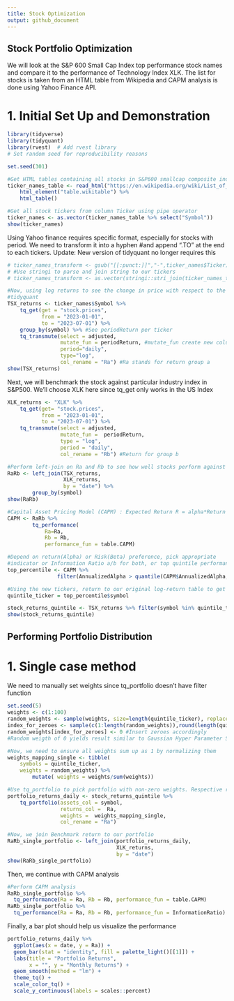 ```yaml
---
title: Stock Optimization
output: github_document
---
```

## Stock Portfolio Optimization
We will look at the S&P 600 Small Cap Index top performance stock names and compare it to the performance of Technology Index XLK.
The list for stocks is taken from an HTML table from Wikipedia and CAPM analysis is done using Yahoo Finance API.

# 1. Initial Set Up and Demonstration
```r
library(tidyverse)
library(tidyquant)
library(rvest)  # Add rvest library
# Set random seed for reproducibility reasons

set.seed(301)

#Get HTML tables containing all stocks in S&P600 smallcap composite index
ticker_names_table <- read_html("https://en.wikipedia.org/wiki/List_of_S%26P_600_companies") %>%
    html_element("table.wikitable") %>%
    html_table()

#Get all stock tickers from column Ticker using pipe operator 
ticker_names <- as.vector(ticker_names_table %>% select("Symbol"))
show(ticker_names)
```

Using Yahoo finance requires specific format, especially for stocks with period. We need to transform it into a hyphen
#and append ".TO" at the end to each tickers. Update: New version of tidyquant no longer requires this
```r
# ticker_names_transform <- gsub("[[:punct:]]","-",ticker_names$Ticker)
# #Use stringi to parse and join string to our tickers
# ticker_names_transform <- as.vector(stringi::stri_join(ticker_names_transform, ".TO"))

#Now, using log returns to see the change in price with respect to the day before using tq_get from
#tidyquant
TSX_returns <- ticker_names$Symbol %>%
    tq_get(get = "stock.prices",
           from = "2023-01-01",
           to = "2023-07-01") %>%
    group_by(symbol) %>% #See periodReturn per ticker
    tq_transmute(select = adjusted,
                 mutate_fun = periodReturn, #mutate_fun create new columns using specific function, here finding the period return
                 period="daily",
                 type="log",
                 col_rename = "Ra") #Ra stands for return group a
show(TSX_returns)
```
Next, we will benchmark the stock against particular industry index in S&P500. We'll choose XLK here since
tq_get only works in the US Index

```r
XLK_returns <- "XLK" %>%
    tq_get(get= "stock.prices",
           from = "2023-01-01",
           to = "2023-07-01") %>%
    tq_transmute(select = adjusted,
                 mutate_fun =  periodReturn,
                 type = "log",
                 period = "daily",
                 col_rename = "Rb") #Return for group b 

#Perform left-join on Ra and Rb to see how well stocks perform against index
RaRb <- left_join(TSX_returns,
                  XLK_returns,
                  by = "date") %>%
        group_by(symbol)
show(RaRb)
```


```r
#Capital Asset Pricing Model (CAPM) : Expected Return R = alpha*Return - beta*Risk
CAPM <- RaRb %>%
        tq_performance(
            Ra=Ra,
            Rb = Rb,
            performance_fun = table.CAPM)

#Depend on return(Alpha) or Risk(Beta) preference, pick appropriate 
#indicator or Information Ratio a/b for both, or top quintile performance.
top_percentile <- CAPM %>%
                filter(AnnualizedAlpha > quantile(CAPM$AnnualizedAlpha, 0.9))

#Using the new tickers, return to our original log-return table to get its log-return
quintile_ticker = top_percentile$symbol

stock_returns_quintile <- TSX_returns %>% filter(symbol %in% quintile_ticker)
show(stock_returns_quintile)
```
## Performing Portfolio Distribution
# 1. Single case method
We need to manually set weights since tq_portfolio doesn't have filter function
```r
set.seed(5)
weights <- c(1:100)
random_weights <- sample(weights, size=length(quintile_ticker), replace = TRUE)
index_for_zeroes <- sample(c(1:length(random_weights)),round(length(quintile_ticker)*0.78,0)) #37 out of 47 Tickers will be 0
random_weights[index_for_zeroes] <- 0 #Insert zeroes accordingly
#Random weigth of 0 yields result similar to Gaussian Hyper Parameter Search, which is better than quadratic optimization in term of speed and performance

#Now, we need to ensure all weights sum up as 1 by normalizing them
weights_mapping_single <- tibble(
    symbols = quintile_ticker,
    weights = random_weights) %>%
        mutate( weights = weights/sum(weights))

#Use tq_portfolio to pick portfolio with non-zero weights. Respective return = sum of product of log return X weights
portfolio_returns_daily <- stock_returns_quintile %>% 
    tq_portfolio(assets_col = symbol,
                 returns_col =  Ra,
                 weights =  weights_mapping_single,
                 col_rename = "Ra")

#Now, we join Benchmark return to our portfolio
RaRb_single_portfolio <- left_join(portfolio_returns_daily,
                                   XLK_returns,
                                   by = "date")
show(RaRb_single_portfolio)
```
Then, we continue with CAPM analysis 
```r
#Perform CAPM analysis
RaRb_single_portfolio %>%
  tq_performance(Ra = Ra, Rb = Rb, performance_fun = table.CAPM)
RaRb_single_portfolio %>%
  tq_performance(Ra = Ra, Rb = Rb, performance_fun = InformationRatio)
```
Finally, a bar plot should help us visualize the performance
```r
portfolio_returns_daily %>%
  ggplot(aes(x = date, y = Ra)) +
  geom_bar(stat = "identity", fill = palette_light()[[1]]) +
  labs(title = "Portfolio Returns",
       x = "", y = "Monthly Returns") +
  geom_smooth(method = "lm") +
  theme_tq() +
  scale_color_tq() +
  scale_y_continuous(labels = scales::percent)
```